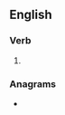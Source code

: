 ==English==

===Verb===
{{head|en|verb}}

# {{obsolete spelling of|en|remain}}

===Anagrams===
* {{anagrams|en|a=aeeimnr|Amerine|erminea}}